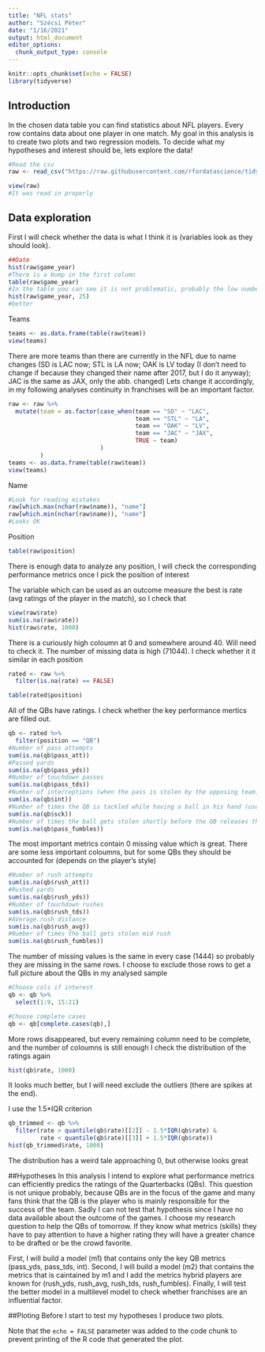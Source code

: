 ```yaml
---
title: "NFL stats"
author: "Szécsi Péter"
date: "1/16/2021"
output: html_document
editor_options: 
  chunk_output_type: console
---
```


```r
knitr::opts_chunk$set(echo = FALSE)
library(tidyverse)
```

## Introduction

In the chosen data table you can find statistics about NFL players. Every row contains data about one player in one match. My goal in this analysis is to create two plots and two regression models. To decide what my hypotheses and interest should be, lets explore the data!

```r
#Read the csv
raw <- read_csv("https://raw.githubusercontent.com/rfordatascience/tidytuesday/master/data/2018/2018-08-28/nfl_2010-2017.csv")[,-1]

view(raw)
#It was read in properly
```

## Data exploration

First I will check whether the data is what I think it is (variables look as they should look).
```r

##Date
hist(raw$game_year)
#There is a bump in the first column
table(raw$game_year)
#In the table you can see it is not problematic, probably the low number of breaks caused the problem
hist(raw$game_year, 25)
#better
```

Teams
```r
teams <- as.data.frame(table(raw$team))
view(teams)
```

There are more teams than there are currently in the NFL due to name changes (SD is LAC now; STL is LA now; OAK is LV today (I don't need to change if because they changed their name after 2017, but I do it anyway); JAC is the same as JAX, only the abb. changed)
Lets change it accordingly, in my following analyses continuity in franchises will be an important factor.

```r
raw <- raw %>%
  mutate(team = as.factor(case_when(team == "SD" ~ "LAC",
                                    team == "STL" ~ "LA",
                                    team == "OAK" ~ "LV",
                                    team == "JAC" ~ "JAX",
                                    TRUE ~ team)
                          )
         )
teams <- as.data.frame(table(raw$team))
view(teams)
```

Name
```r
#Look for reading mistakes
raw[which.max(nchar(raw$name)), "name"]
raw[which.min(nchar(raw$name)), "name"]
#Looks OK
```

Position
```r
table(raw$position)
```
There is enough data to analyze any position, I will check the corresponding performance metrics once I pick the position of interest

The variable which can be used as an outcome measure the best is rate (avg ratings of the player in the match), so I check that
```r
view(raw$rate)
sum(is.na(raw$rate))
hist(raw$rate, 1000)
```
There is a curiously high coloumn at 0 and somewhere around 40. Will need to check it.
The number of missing data is high (71044). I check whether it it similar in each position

```r
rated <- raw %>%
  filter(is.na(rate) == FALSE)

table(rated$position)
```
All of the QBs have ratings. I check whether the key performance mertics are filled out.
```r
qb <- rated %>%
  filter(position == "QB")
#Number of pass attempts
sum(is.na(qb$pass_att))
#Passed yards
sum(is.na(qb$pass_yds))
#Number of touchdown passes
sum(is.na(qb$pass_tds))
#Number of interceptions (when the pass is stolen by the opposing team)
sum(is.na(qb$int))
#Number of times the QB is tackled while having a ball in his hand (usually does not count as his fault)
sum(is.na(qb$sck))
#Number of times the ball gets stolen shortly before the QB releases the ball suring the passing movement
sum(is.na(qb$pass_fumbles))
```
The most important metrics contain 0 missing value which is great. There are some less important coloumns, but for some QBs they should be accounted for (depends on the player's style) 
```r
#Number of rush attempts
sum(is.na(qb$rush_att))
#Rushed yards
sum(is.na(qb$rush_yds))
#Number of touchdown rushes
sum(is.na(qb$rush_tds))
#AVerage rush distance
sum(is.na(qb$rush_avg))
#Number of times the ball gets stolen mid rush
sum(is.na(qb$rush_fumbles))
```
The number of missing values is the same in every case (1444) so probably they are missing in the same rows. I choose to exclude those rows to get a full picture about the QBs in my analysed sample

```r
#Choose cols if interest
qb <- qb %>%
  select(1:9, 15:21)

#Choose complete cases
qb <- qb[complete.cases(qb),]
```
More rows disappeared, but every remaining column need to be complete, and the number of coloumns is still enough
I check the distribution of the ratings again
```r
hist(qb$rate, 1000)
```
It looks much better, but I will need exclude the outliers (there are spikes at the end).

I use the 1.5*IQR criterion 
```r
qb_trimmed <- qb %>%
  filter(rate > quantile(qb$rate)[[2]] - 1.5*IQR(qb$rate) & 
         rate < quantile(qb$rate)[[3]] + 1.5*IQR(qb$rate))
hist(qb_trimmed$rate, 1000)
```
The distribution has a weird tale approaching 0, but otherwise looks great

##Hypotheses
In this analysis I intend to explore what performance metrics can efficiently predics the ratings of the Quarterbacks (QBs). This question is not unique probably, because QBs are in the focus of the game and many fans think that the QB is the player who is mainly responsible for the success of the team. Sadly I can not test that hypothesis since I have no data available about the outcome of the games. I choose my research question to help the QBs of tomorrow. If they know what metrics (skills) they have to pay attention to have a higher rating they will have a greater chance to be drafted or be the crowd favorite.

First, I will build a model (m1) that contains only the key QB metrics (pass_yds, pass_tds, int). Second, I will build a model (m2) that contains the metrics that is caintained by m1 and I add the metrics hybrid players are known for (rush_yds, rush_avg, rush_tds, rush_fumbles). Finally, I will test the better model in a  multilevel model to check whether franchises are an influential factor.

##Ploting
Before I start to test my hypotheses I produce two plots. 
























Note that the `echo = FALSE` parameter was added to the code chunk to prevent printing of the R code that generated the plot.
